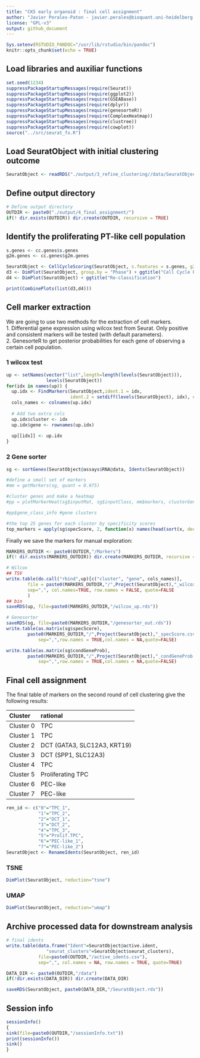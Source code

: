 ```yaml
---
title: "CK5 early organoid : final cell assignment" 
author: "Javier Perales-Paton - javier.perales@bioquant.uni-heidelberg.de"
license: "GPL-v3"
output: github_document
---
```

  
```r
Sys.setenv(RSTUDIO_PANDOC="/usr/lib/rstudio/bin/pandoc")
knitr::opts_chunk$set(echo = TRUE)
```

## Load libraries and auxiliar functions
```r
set.seed(1234)
suppressPackageStartupMessages(require(Seurat))
suppressPackageStartupMessages(require(ggplot2))
suppressPackageStartupMessages(require(GSEABase))
suppressPackageStartupMessages(require(dplyr))
suppressPackageStartupMessages(require(genesorteR))
suppressPackageStartupMessages(require(ComplexHeatmap))
suppressPackageStartupMessages(require(clustree))
suppressPackageStartupMessages(require(cowplot))
source("../src/seurat_fx.R")
```

## Load SeuratObject with initial clustering outcome
```r
SeuratObject <- readRDS("./output/3_refine_clustering//data/SeuratObject.rds")
```
## Define output directory
```r
# Define output directory
OUTDIR <- paste0("./output/4_final_assignment/")
if(! dir.exists(OUTDIR)) dir.create(OUTDIR, recursive = TRUE)
```


## Identify the proliferating PT-like cell population
```r
s.genes <- cc.genes$s.genes
g2m.genes <- cc.genes$g2m.genes

SeuratObject <- CellCycleScoring(SeuratObject, s.features = s.genes, g2m.features = g2m.genes, set.ident = FALSE)
d3 <- DimPlot(SeuratObject, group.by = "Phase") + ggtitle("Cell Cycle Phase")
d4 <- DimPlot(SeuratObject) + ggtitle("Re-classification")

print(CombinePlots(list(d3,d4)))

```


## Cell marker extraction
We are going to use two methods for the extraction of cell markers.   
1. Differential gene expression using wilcox test from Seurat. Only positive
   and consistent markers will be tested (with default parameters).   
2. GenesorteR to get posterior probabilities for each gene of observing a certain
cell population.

### 1 wilcox test

```r
up <- setNames(vector("list",length=length(levels(SeuratObject))), 
               levels(SeuratObject))
for(idx in names(up)) {
  up.idx <- FindMarkers(SeuratObject,ident.1 = idx, 
                        ident.2 = setdiff(levels(SeuratObject), idx), only.pos=T)
  cols_names <- colnames(up.idx)
  
  # Add two extra cols
  up.idx$cluster <- idx
  up.idx$gene <- rownames(up.idx)
  
  up[[idx]] <- up.idx
}
```

### 2 Gene sorter

```r
sg <- sortGenes(SeuratObject@assays$RNA@data, Idents(SeuratObject))

#define a small set of markers
#mm = getMarkers(sg, quant = 0.975)

#cluster genes and make a heatmap
#pp = plotMarkerHeat(sg$inputMat, sg$inputClass, mm$markers, clusterGenes=TRUE, outs = TRUE)

#pp$gene_class_info #gene clusters

#the top 25 genes for each cluster by specificity scores
top_markers = apply(sg$specScore, 2, function(x) names(head(sort(x, decreasing = TRUE), n = 25)))

```

Finally we save the markers for manual exploration:

```r
MARKERS_OUTDIR <- paste0(OUTDIR,"/Markers")
if(! dir.exists(MARKERS_OUTDIR)) dir.create(MARKERS_OUTDIR, recursive = TRUE)

# Wilcox
## TSV
write.table(do.call("rbind",up)[c("cluster", "gene", cols_names)],
	    file = paste0(MARKERS_OUTDIR,"/",Project(SeuratObject),"_wilcox_DEGs_up.csv"),
	    sep=",", col.names=TRUE, row.names = FALSE, quote=FALSE
	    )
## bin
saveRDS(up, file=paste0(MARKERS_OUTDIR,"/wilcox_up.rds"))

# Genesorter
saveRDS(sg, file=paste0(MARKERS_OUTDIR,"/genesorter_out.rds"))
write.table(as.matrix(sg$specScore), 
	    paste0(MARKERS_OUTDIR,"/",Project(SeuratObject),"_specScore.csv"),
            sep=",",row.names = TRUE,col.names = NA,quote=FALSE)

write.table(as.matrix(sg$condGeneProb), 
	    paste0(MARKERS_OUTDIR,"/",Project(SeuratObject),"_condGeneProb.csv"),
            sep=",",row.names = TRUE,col.names = NA,quote=FALSE)
```

## Final cell assignment
The final table of markers on the second round of cell clustering give the following results:

| Cluster | rational |
|:---|:---|
| Cluster 0 | TPC |
| Cluster 1 | TPC |
| Cluster 2 | DCT (GATA3, SLC12A3, KRT19) |
| Cluster 3 | DCT (SPP1, SLC12A3) |
| Cluster 4 | TPC |
| Cluster 5 | Proliferating TPC |
| Cluster 6 | PEC-like |
| Cluster 7 | PEC-like |

```r
ren_id <- c("0"="TPC_1",
            "1"="TPC_2",
            "2"="DCT_1",
            "3"="DCT_2",
            "4"="TPC_3",
            "5"="Prolif.TPC",
            "6"="PEC-like_1",
            "7"="PEC-like_2")
SeuratObject <- RenameIdents(SeuratObject, ren_id)
```

### TSNE
```r
DimPlot(SeuratObject, reduction="tsne")
```

### UMAP
```r
DimPlot(SeuratObject, reduction="umap")
```


## Archive processed data for downstream analysis

```r
# final idents
write.table(data.frame("Ident"=SeuratObject@active.ident,
		       "seurat_clusters"=SeuratObject$seurat_clusters),
            file=paste0(OUTDIR,"/active_idents.csv"),
            sep=",", col.names = NA, row.names = TRUE, quote=TRUE)
```

```r
DATA_DIR <- paste0(OUTDIR,"/data")
if(!dir.exists(DATA_DIR)) dir.create(DATA_DIR)
```

```r
saveRDS(SeuratObject, paste0(DATA_DIR,"/SeuratObject.rds"))
```                                                                                                                                                                                                         

## Session info

```r
sessionInfo()
{                                                                                                                                                                                                           
sink(file=paste0(OUTDIR,"/sessionInfo.txt"))
print(sessionInfo())
sink()
}
```
